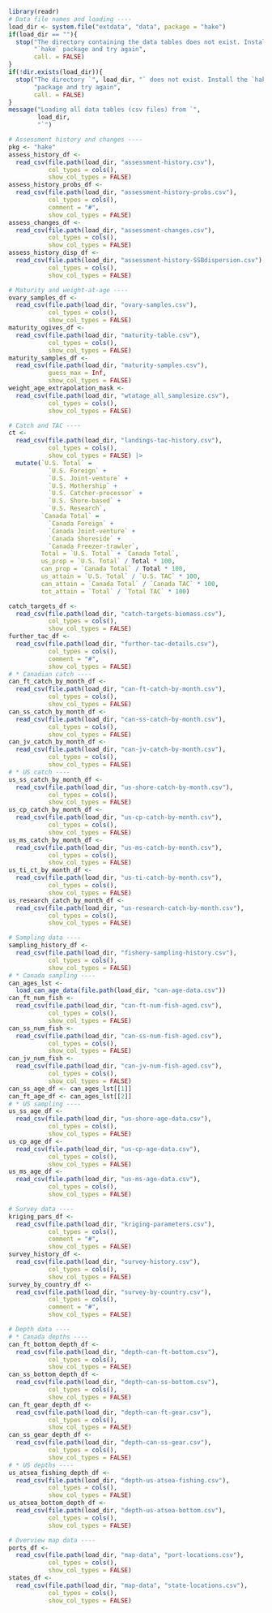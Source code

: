 <!-- Load all data tables into global variables
     The files are loaded from the package installation, so you must
     build and install the package before trying to run this code or
     build the document if you add a new data file  -->

```r
library(readr)
# Data file names and loading ----
load_dir <- system.file("extdata", "data", package = "hake")
if(load_dir == ""){
  stop("The directory containing the data tables does not exist. Install the ",
       "`hake` package and try again",
       call. = FALSE)
}
if(!dir.exists(load_dir)){
  stop("The directory `", load_dir, "` does not exist. Install the `hake` ",
       "package and try again",
       call. = FALSE)
}
message("Loading all data tables (csv files) from `",
        load_dir,
        "`")

# Assessment history and changes ----
pkg <- "hake"
assess_history_df <-
  read_csv(file.path(load_dir, "assessment-history.csv"),
           col_types = cols(),
           show_col_types = FALSE)
assess_history_probs_df <-
  read_csv(file.path(load_dir, "assessment-history-probs.csv"),
           col_types = cols(),
           comment = "#",
           show_col_types = FALSE)
assess_changes_df <-
  read_csv(file.path(load_dir, "assessment-changes.csv"),
           col_types = cols(),
           show_col_types = FALSE)
assess_history_disp_df <-
  read_csv(file.path(load_dir, "assessment-history-SSBdispersion.csv"),
           col_types = cols(),
           show_col_types = FALSE)

# Maturity and weight-at-age ----
ovary_samples_df <-
  read_csv(file.path(load_dir, "ovary-samples.csv"),
           col_types = cols(),
           show_col_types = FALSE)
maturity_ogives_df <-
  read_csv(file.path(load_dir, "maturity-table.csv"),
           col_types = cols(),
           show_col_types = FALSE)
maturity_samples_df <-
  read_csv(file.path(load_dir, "maturity-samples.csv"),
           guess_max = Inf,
           show_col_types = FALSE)
weight_age_extrapolation_mask <-
  read_csv(file.path(load_dir, "wtatage_all_samplesize.csv"),
           col_types = cols(),
           show_col_types = FALSE)

# Catch and TAC ----
ct <-
  read_csv(file.path(load_dir, "landings-tac-history.csv"),
           col_types = cols(),
           show_col_types = FALSE) |> 
  mutate(`U.S. Total` =
           `U.S. Foreign` +
           `U.S. Joint-venture` +
           `U.S. Mothership` +
           `U.S. Catcher-processor` +
           `U.S. Shore-based` +
           `U.S. Research`,
         `Canada Total` =
           `Canada Foreign` +
           `Canada Joint-venture` +
           `Canada Shoreside` +
           `Canada Freezer-trawler`,
         Total = `U.S. Total` + `Canada Total`,
         us_prop = `U.S. Total` / Total * 100,
         can_prop = `Canada Total` / Total * 100,
         us_attain = `U.S. Total` / `U.S. TAC` * 100,
         can_attain = `Canada Total` / `Canada TAC` * 100,
         tot_attain = `Total` / `Total TAC` * 100)

catch_targets_df <-
  read_csv(file.path(load_dir, "catch-targets-biomass.csv"),
           col_types = cols(),
           show_col_types = FALSE)
further_tac_df <-
  read_csv(file.path(load_dir, "further-tac-details.csv"),
           col_types = cols(),
           comment = "#",
           show_col_types = FALSE)
# * Canadian catch ----
can_ft_catch_by_month_df <-
  read_csv(file.path(load_dir, "can-ft-catch-by-month.csv"),
           col_types = cols(),
           show_col_types = FALSE)
can_ss_catch_by_month_df <-
  read_csv(file.path(load_dir, "can-ss-catch-by-month.csv"),
           col_types = cols(),
           show_col_types = FALSE)
can_jv_catch_by_month_df <-
  read_csv(file.path(load_dir, "can-jv-catch-by-month.csv"),
           col_types = cols(),
           show_col_types = FALSE)
# * US catch ----
us_ss_catch_by_month_df <-
  read_csv(file.path(load_dir, "us-shore-catch-by-month.csv"),
           col_types = cols(),
           show_col_types = FALSE)
us_cp_catch_by_month_df <-
  read_csv(file.path(load_dir, "us-cp-catch-by-month.csv"),
           col_types = cols(),
           show_col_types = FALSE)
us_ms_catch_by_month_df <-
  read_csv(file.path(load_dir, "us-ms-catch-by-month.csv"),
           col_types = cols(),
           show_col_types = FALSE)
us_ti_ct_by_month_df <-
  read_csv(file.path(load_dir, "us-ti-catch-by-month.csv"),
           col_types = cols(),
           show_col_types = FALSE)
us_research_catch_by_month_df <-
  read_csv(file.path(load_dir, "us-research-catch-by-month.csv"),
           col_types = cols(),
           show_col_types = FALSE)

# Sampling data ----
sampling_history_df <-
  read_csv(file.path(load_dir, "fishery-sampling-history.csv"),
           col_types = cols(),
           show_col_types = FALSE)
# * Canada sampling ----
can_ages_lst <-
  load_can_age_data(file.path(load_dir, "can-age-data.csv"))
can_ft_num_fish <-
  read_csv(file.path(load_dir, "can-ft-num-fish-aged.csv"),
           col_types = cols(),
           show_col_types = FALSE)
can_ss_num_fish <-
  read_csv(file.path(load_dir, "can-ss-num-fish-aged.csv"),
           col_types = cols(),
           show_col_types = FALSE)
can_jv_num_fish <-
  read_csv(file.path(load_dir, "can-jv-num-fish-aged.csv"),
           col_types = cols(),
           show_col_types = FALSE)
can_ss_age_df <- can_ages_lst[[1]]
can_ft_age_df <- can_ages_lst[[2]]
# * US sampling ----
us_ss_age_df <-
  read_csv(file.path(load_dir, "us-shore-age-data.csv"),
           col_types = cols(),
           show_col_types = FALSE)
us_cp_age_df <-
  read_csv(file.path(load_dir, "us-cp-age-data.csv"),
           col_types = cols(),
           show_col_types = FALSE)
us_ms_age_df <-
  read_csv(file.path(load_dir, "us-ms-age-data.csv"),
           col_types = cols(),
           show_col_types = FALSE)

# Survey data ----
kriging_pars_df <-
  read_csv(file.path(load_dir, "kriging-parameters.csv"),
           col_types = cols(),
           comment = "#",
           show_col_types = FALSE)
survey_history_df <-
  read_csv(file.path(load_dir, "survey-history.csv"),
           col_types = cols(),
           show_col_types = FALSE)
survey_by_country_df <-
  read_csv(file.path(load_dir, "survey-by-country.csv"),
           col_types = cols(),
           comment = "#",
           show_col_types = FALSE)

# Depth data ----
# * Canada depths ----
can_ft_bottom_depth_df <-
  read_csv(file.path(load_dir, "depth-can-ft-bottom.csv"),
           col_types = cols(),
           show_col_types = FALSE)
can_ss_bottom_depth_df <-
  read_csv(file.path(load_dir, "depth-can-ss-bottom.csv"),
           col_types = cols(),
           show_col_types = FALSE)
can_ft_gear_depth_df <-
  read_csv(file.path(load_dir, "depth-can-ft-gear.csv"),
           col_types = cols(),
           show_col_types = FALSE)
can_ss_gear_depth_df <-
  read_csv(file.path(load_dir, "depth-can-ss-gear.csv"),
           col_types = cols(),
           show_col_types = FALSE)
# * US depths ----
us_atsea_fishing_depth_df <-
  read_csv(file.path(load_dir, "depth-us-atsea-fishing.csv"),
           col_types = cols(),
           show_col_types = FALSE)
us_atsea_bottom_depth_df <-
  read_csv(file.path(load_dir, "depth-us-atsea-bottom.csv"),
           col_types = cols(),
           show_col_types = FALSE)

# Overview map data ----
ports_df <-
  read_csv(file.path(load_dir, "map-data", "port-locations.csv"),
           col_types = cols(),
           show_col_types = FALSE)
states_df <- 
  read_csv(file.path(load_dir, "map-data", "state-locations.csv"),
           col_types = cols(),
           show_col_types = FALSE)

```

